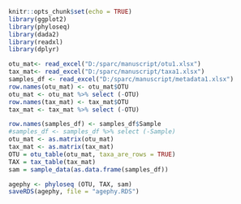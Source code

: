 
```r
knitr::opts_chunk$set(echo = TRUE)
library(ggplot2)
library(phyloseq)
library(dada2)
library(readxl)
library(dplyr)

otu_mat<- read_excel("D:/sparc/manuscript/otu1.xlsx")
tax_mat<- read_excel("D:/sparc/manuscript/taxa1.xlsx")
samples_df <- read_excel("D:/sparc/manuscript/metadata1.xlsx")
row.names(otu_mat) <- otu_mat$OTU
otu_mat <- otu_mat %>% select (-OTU)
row.names(tax_mat) <- tax_mat$OTU
tax_mat <- tax_mat %>% select (-OTU) 

row.names(samples_df) <- samples_df$Sample
#samples_df <- samples_df %>% select (-Sample) 
otu_mat <- as.matrix(otu_mat)
tax_mat <- as.matrix(tax_mat)
OTU = otu_table(otu_mat, taxa_are_rows = TRUE)
TAX = tax_table(tax_mat)
sam = sample_data(as.data.frame(samples_df))

agephy <- phyloseq (OTU, TAX, sam)
saveRDS(agephy, file = "agephy.RDS")
```

